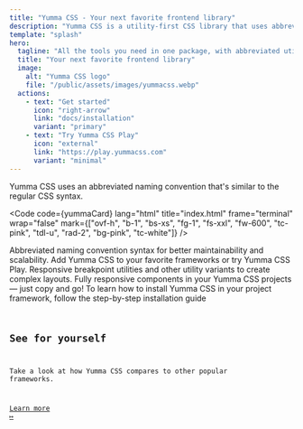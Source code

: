 ```yaml
---
title: "Yumma CSS - Your next favorite frontend library"
description: "Yumma CSS is a utility-first CSS library that uses abbreviated naming conventions that follow regular CSS syntax."
template: "splash"
hero:
  tagline: "All the tools you need in one package, with abbreviated utility classes — goodbye, massive codebases!"
  title: "Your next favorite frontend library"
  image:
    alt: "Yumma CSS logo"
    file: "/public/assets/images/yummacss.webp"
  actions:
    - text: "Get started"
      icon: "right-arrow"
      link: "docs/installation"
      variant: "primary"
    - text: "Try Yumma CSS Play"
      icon: "external"
      link: "https://play.yummacss.com"
      variant: "minimal"
---
```


<Card title="But, why?">
  Yumma CSS uses an abbreviated naming convention that's similar to the regular
  CSS syntax.

  <Code code={yummaCard} lang="html" title="index.html" frame="terminal" wrap="false" mark={["ovf-h", "b-1", "bs-xs", "fg-1", "fs-xxl", "fw-600", "tc-pink", "tdl-u", "rad-2", "bg-pink", "tc-white"]} />
</Card>

<CardGrid stagger>
  <Card title="Abbreviated syntax">
    Abbreviated naming convention syntax for better maintainability and
    scalability.
  </Card>
  <Card title="Framework integrations">
    Add Yumma CSS to your favorite frameworks or try Yumma CSS Play.
  </Card>
  <Card title="Responsive design">
    Responsive breakpoint utilities and other utility variants to create complex
    layouts.
  </Card>
  <Card title="Components">
    Fully responsive components in your Yumma CSS projects — just copy and go!
  </Card>

</CardGrid>

<Card title="Create a new project">
  To learn how to install Yumma CSS in your project framework, follow the
  step-by-step installation guide

  <Code code="npm install yummacss@latest" lang="bash" title="Installing dependencies..." />
</Card>

## See for yourself

Take a look at how Yumma CSS compares to other popular frameworks.

[Learn more ↦](http://localhost:4321/docs/installation#concepts)

<Tabs>
  <TabItem label="Yumma CSS">
    <Live
      data={yummaCard}
      usePadding
      useCenter
      useHeight="360px"
      useVersion="release"
      useWrap
    />
  </TabItem>

  <TabItem label="Tailwind CSS">
    <Live
      data={tailwindCard}
      usePadding
      useCenter
      useHeight="360px"
      useExternal="https://cdn.jsdelivr.net/npm/tailwindcss@latest/dist/tailwind.min.css"
      useWrap
    />
  </TabItem>
</Tabs>

<Footer description="Yumma CSS is a utility-first CSS library that uses abbreviated naming conventions that follow regular CSS syntax to help you debug, scale, and maintain your markup better and get your application out the door faster." />
